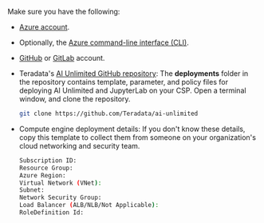 

Make sure you have the following:

- [Azure account](https://azure.microsoft.com).

- Optionally, the [Azure command-line interface (CLI)](https://learn.microsoft.com/en-us/cli/azure/get-started-with-azure-cli).

- [GitHub](https://github.com) or [GitLab](https://gitlab.com) account.

- Teradata's [AI Unlimited GitHub repository](https://github.com/Teradata/ai-unlimited): The **deployments** folder in the repository contains template, parameter, and policy files for deploying AI Unlimited and JupyterLab on your CSP. Open a terminal window, and clone the repository. 

    ``` bash
    git clone https://github.com/Teradata/ai-unlimited
    ```

- Compute engine deployment details: If you don't know these details, copy this template to collect them from someone on your organization's cloud networking and security team.

    ```bash
    Subscription ID: 
    Resource Group:
    Azure Region: 
    Virtual Network (VNet): 
    Subnet: 
    Network Security Group:
    Load Balancer (ALB/NLB/Not Applicable):
    RoleDefinition Id: 
    ```